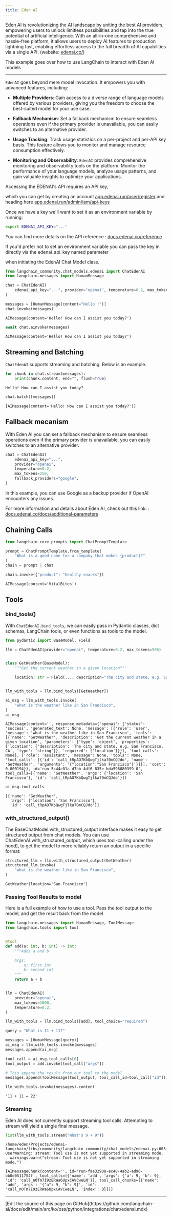 ```yaml
---
title: Eden AI
---
```


Eden AI is revolutionizing the AI landscape by uniting the best AI providers, empowering users to unlock limitless possibilities and tap into the true potential of artificial intelligence. With an all-in-one comprehensive and hassle-free platform, it allows users to deploy AI features to production lightning fast, enabling effortless access to the full breadth of AI capabilities via a single API. (website: [edenai.co/](https://edenai.co/))

This example goes over how to use LangChain to interact with Eden AI models

-----------------------------------------------------------------------------------

`EdenAI` goes beyond mere model invocation. It empowers you with advanced features, including:

- **Multiple Providers**: Gain access to a diverse range of language models offered by various providers, giving you the freedom to choose the best-suited model for your use case.

- **Fallback Mechanism**: Set a fallback mechanism to ensure seamless operations even if the primary provider is unavailable, you can easily switches to an alternative provider.

- **Usage Tracking**: Track usage statistics on a per-project and per-API key basis. This feature allows you to monitor and manage resource consumption effectively.

- **Monitoring and Observability**: `EdenAI` provides comprehensive monitoring and observability tools on the platform. Monitor the performance of your language models, analyze usage patterns, and gain valuable insights to optimize your applications.

Accessing the EDENAI's API requires an API key,

which you can get by creating an account [app.edenai.run/user/register](https://app.edenai.run/user/register)  and heading here [app.edenai.run/admin/iam/api-keys](https://app.edenai.run/admin/iam/api-keys)

Once we have a key we'll want to set it as an environment variable by running:

```bash
export EDENAI_API_KEY="..."
```

You can find more details on the API reference : [docs.edenai.co/reference](https://docs.edenai.co/reference)

If you'd prefer not to set an environment variable you can pass the key in directly via the edenai_api_key named parameter

 when initiating the EdenAI Chat Model class.

```python
from langchain_community.chat_models.edenai import ChatEdenAI
from langchain.messages import HumanMessage
```

```python
chat = ChatEdenAI(
    edenai_api_key="...", provider="openai", temperature=0.2, max_tokens=250
)
```

```python
messages = [HumanMessage(content="Hello !")]
chat.invoke(messages)
```

```output
AIMessage(content='Hello! How can I assist you today?')
```

```python
await chat.ainvoke(messages)
```

```output
AIMessage(content='Hello! How can I assist you today?')
```

## Streaming and Batching

`ChatEdenAI` supports streaming and batching. Below is an example.

```python
for chunk in chat.stream(messages):
    print(chunk.content, end="", flush=True)
```

```output
Hello! How can I assist you today?
```

```python
chat.batch([messages])
```

```output
[AIMessage(content='Hello! How can I assist you today?')]
```

## Fallback mecanism

With Eden AI you can set a fallback mechanism to ensure seamless operations even if the primary provider is unavailable, you can easily switches to an alternative provider.

```python
chat = ChatEdenAI(
    edenai_api_key="...",
    provider="openai",
    temperature=0.2,
    max_tokens=250,
    fallback_providers="google",
)
```

In this example, you can use Google as a backup provider if OpenAI encounters any issues.

For more information and details about Eden AI, check out this link: : [docs.edenai.co/docs/additional-parameters](https://docs.edenai.co/docs/additional-parameters)

## Chaining Calls

```python
from langchain_core.prompts import ChatPromptTemplate

prompt = ChatPromptTemplate.from_template(
    "What is a good name for a company that makes {product}?"
)
chain = prompt | chat
```

```python
chain.invoke({"product": "healthy snacks"})
```

```output
AIMessage(content='VitalBites')
```

## Tools

### bind_tools()

With `ChatEdenAI.bind_tools`, we can easily pass in Pydantic classes, dict schemas, LangChain tools, or even functions as tools to the model.

```python
from pydantic import BaseModel, Field

llm = ChatEdenAI(provider="openai", temperature=0.2, max_tokens=500)


class GetWeather(BaseModel):
    """Get the current weather in a given location"""

    location: str = Field(..., description="The city and state, e.g. San Francisco, CA")


llm_with_tools = llm.bind_tools([GetWeather])
```

```python
ai_msg = llm_with_tools.invoke(
    "what is the weather like in San Francisco",
)
ai_msg
```

```output
AIMessage(content='', response_metadata={'openai': {'status': 'success', 'generated_text': None, 'message': [{'role': 'user', 'message': 'what is the weather like in San Francisco', 'tools': [{'name': 'GetWeather', 'description': 'Get the current weather in a given location', 'parameters': {'type': 'object', 'properties': {'location': {'description': 'The city and state, e.g. San Francisco, CA', 'type': 'string'}}, 'required': ['location']}}], 'tool_calls': None}, {'role': 'assistant', 'message': None, 'tools': None, 'tool_calls': [{'id': 'call_tRpAO7KbQwgTjlka70mCQJdo', 'name': 'GetWeather', 'arguments': '{"location":"San Francisco"}'}]}], 'cost': 0.000194}}, id='run-5c44c01a-d7bb-4df6-835e-bda596080399-0', tool_calls=[{'name': 'GetWeather', 'args': {'location': 'San Francisco'}, 'id': 'call_tRpAO7KbQwgTjlka70mCQJdo'}])
```

```python
ai_msg.tool_calls
```

```output
[{'name': 'GetWeather',
  'args': {'location': 'San Francisco'},
  'id': 'call_tRpAO7KbQwgTjlka70mCQJdo'}]
```

### with_structured_output()

The BaseChatModel.with_structured_output interface makes it easy to get structured output from chat models. You can use ChatEdenAI.with_structured_output, which uses tool-calling under the hood), to get the model to more reliably return an output in a specific format:

```python
structured_llm = llm.with_structured_output(GetWeather)
structured_llm.invoke(
    "what is the weather like in San Francisco",
)
```

```output
GetWeather(location='San Francisco')
```

### Passing Tool Results to model

Here is a full example of how to use a tool. Pass the tool output to the model, and get the result back from the model

```python
from langchain.messages import HumanMessage, ToolMessage
from langchain.tools import tool


@tool
def add(a: int, b: int) -> int:
    """Adds a and b.

    Args:
        a: first int
        b: second int
    """
    return a + b


llm = ChatEdenAI(
    provider="openai",
    max_tokens=1000,
    temperature=0.2,
)

llm_with_tools = llm.bind_tools([add], tool_choice="required")

query = "What is 11 + 11?"

messages = [HumanMessage(query)]
ai_msg = llm_with_tools.invoke(messages)
messages.append(ai_msg)

tool_call = ai_msg.tool_calls[0]
tool_output = add.invoke(tool_call["args"])

# This append the result from our tool to the model
messages.append(ToolMessage(tool_output, tool_call_id=tool_call["id"]))

llm_with_tools.invoke(messages).content
```

```output
'11 + 11 = 22'
```

### Streaming

Eden AI does not currently support streaming tool calls. Attempting to stream will yield a single final message.

```python
list(llm_with_tools.stream("What's 9 + 9"))
```

```output
/home/eden/Projects/edenai-langchain/libs/community/langchain_community/chat_models/edenai.py:603: UserWarning: stream: Tool use is not yet supported in streaming mode.
  warnings.warn("stream: Tool use is not yet supported in streaming mode.")
```

```output
[AIMessageChunk(content='', id='run-fae32908-ec48-4ab2-ad96-bb0d0511754f', tool_calls=[{'name': 'add', 'args': {'a': 9, 'b': 9}, 'id': 'call_n0Tm7I9zERWa6UpxCAVCweLN'}], tool_call_chunks=[{'name': 'add', 'args': '{"a": 9, "b": 9}', 'id': 'call_n0Tm7I9zERWa6UpxCAVCweLN', 'index': 0}])]
```

---

<Callout icon="pen-to-square" iconType="regular">
  [Edit the source of this page on GitHub](https://github.com/langchain-ai/docs/edit/main/src/ko/oss/python/integrations/chat/edenai.mdx)
</Callout>
